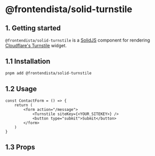 
<Meta title="Introduction" />

# @frontendista/solid-turnstile

## 1. Getting started

`@frontendista/solid-turnstile` is a [SolidJS](https://www.solidjs.com) component for rendering [Cloudflare's Turnstile](https://www.cloudflare.com/products/turnstile) widget.

## 1.1 Installation

```sh
pnpm add @frontendista/solid-turnstile
```

## 1.2 Usage

```tsx
const ContactForm = () => {
    return (
        <form action="/message">
            <Turnstile siteKey={<YOUR_SITEKEY>} />
            <button type="submit">Submit</button>
        </form>
    )
}
```

## 1.3 Props
